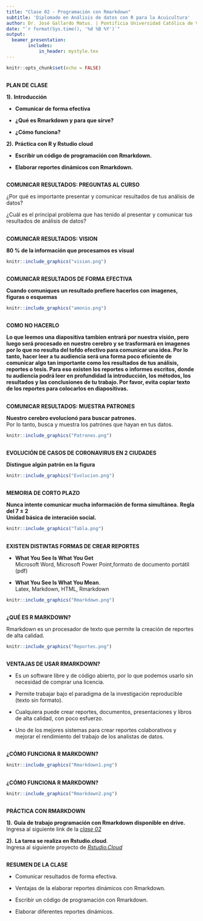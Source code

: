 ```yaml
---
title: "Clase 02 - Programación con Rmarkdown"
subtitle: 'Diplomado en Análisis de datos con R para la Acuicultura'
author: Dr. José Gallardo Matus. | Pontificia Universidad Católica de Valparaíso | <jose.gallardo@pucv.cl>    
date: "`r format(Sys.time(), '%d %B %Y')`"
output: 
  beamer_presentation:
        includes:
            in_header: mystyle.tex
---
```


```r
knitr::opts_chunk$set(echo = FALSE)
```

## 
<div class="centered">
<div class="black">
**PLAN DE CLASE**
</div>
</div>

<div class="black">
**1).** **Introducción**
</div>

- **Comunicar de forma efectiva**

- **¿Qué es Rmarkdown y para que sirve?**

- **¿Cómo funciona?**

<div class="black">
**2).** **Práctica con R y Rstudio cloud**
</div>

- **Escribir un código de programación con Rmarkdown.**

- **Elaborar reportes dinámicos con Rmarkdown.**


## 
<div class="centered">
<div class="black">

**COMUNICAR RESULTADOS: PREGUNTAS AL CURSO**

</div>
</div>

<div class="black">
¿Por qué es importante presentar y comunicar resultados de tus análisis de datos?

¿Cuál es el principal problema que has tenido al presentar y comunicar tus resultados de análisis de datos? 

</div>

## 
<div class="centered">
<div class="black">

**COMUNICAR RESULTADOS: VISION**

</div>
</div>

<div class="black">
**80 % de la información que procesamos es visual**  

```r
knitr::include_graphics("vision.png")
```

</div>

## 
<div class="centered">
<div class="black">

**COMUNICAR RESULTADOS DE FORMA EFECTIVA**

</div>
</div>

<div class="black">
**Cuando comuniques un resultado prefiere hacerlos con imagenes, figuras o esquemas**  

```r
knitr::include_graphics("amonio.png")
```

</div>


## 
<div class="centered">
<div class="black">

**COMO NO HACERLO**

</div>
</div>

<div class="black">
**Lo que leemos una diapositiva tambien entrará por nuestra visión, pero luego será procesado en nuestro cerebro y se trasformará en imagenes por lo que no resulta del tofdo efectivo para comunicar una idea. Por lo tanto, hacer leer a tu audiencia será una forma poco eficiente de comunicar algo tan importante como los resultados de tus análisis, reportes o tesis. Para eso existen los reportes o informes escritos, donde tu audiencia podrá leer en profundidad la introducción, los métodos, los resultados y las conclusiones de tu trabajo. Por favor, evita copiar texto de los reportes para colocarlos en diapositivas.**
</div>

## 
<div class="centered">
<div class="black">

**COMUNICAR RESULTADOS: MUESTRA PATRONES**

</div>
</div>

<div class="black">
**Nuestro cerebro evolucionó para buscar patrones.**  
Por lo tanto, busca y muestra los patrónes que hayan en tus datos.  

```r
knitr::include_graphics("Patrones.png")
```

</div>

## 
<div class="centered">
<div class="black">

**EVOLUCIÓN DE CASOS DE CORONAVIRUS EN 2 CIUDADES**  
</div>
</div>

<div class="black">
**Distingue algún patrón en la figura**  

```r
knitr::include_graphics("Evolucion.png")
```

</div>

## 
<div class="centered">
<div class="black">

**MEMORIA DE CORTO PLAZO**

</div>
</div>

<div class="black">
**Nunca intente comunicar mucha información de forma simultánea.** 
**Regla del $7 \pm 2$**  
**Unidad básica de interación social.**  
 

```r
knitr::include_graphics("Tabla.png")
```

</div>

## 
<div class="centered">
<div class="black">

**EXISTEN DISTINTAS FORMAS DE CREAR REPORTES**

</div>
</div>

<div class="black">

- **What You See Is What You Get**  
Microsoft Word, Microsoft Power Point,formato de documento portátil (pdf)

- **What You See Is What You Mean**.  
Latex, Markdown, HTML, Rmarkdown


```r
knitr::include_graphics("Rmarkdown.png")
```

</div>

## 
<div class="centered">
<div class="black">

**¿QUÉ ES R MARKDOWN?**

</div>
</div>

<div class="black">

Rmarkdown es un procesador de texto que permite la creación de reportes de alta calidad. 

```r
knitr::include_graphics("Reportes.png")
```

</div>

## 
<div class="centered">
<div class="black">

**VENTAJAS DE USAR RMARKDOWN?**

</div>
</div>

<div class="black">


- Es un software libre y de código abierto, por lo que podemos usarlo sin necesidad de comprar una licencia.

- Permite trabajar bajo el paradigma de la investigación reproducible (texto sin formato).

- Cualquiera puede crear reportes, documentos, presentaciones y libros de alta calidad, con poco esfuerzo.

- Uno de los mejores sistemas para crear reportes colaborativos y mejorar el rendimiento del trabajo de los analistas de datos. 

</div>

## 

**¿CÓMO FUNCIONA R MARKDOWN?**

</div>
</div>

<div class="centered">
<div class="black">

</div>
</div>
<div class="columns-1">
```r
knitr::include_graphics("Rmarkdown1.png")
```
</div>

## 

**¿CÓMO FUNCIONA R MARKDOWN?**

</div>
</div>

<div class="centered">
<div class="black">

</div>
</div>
<div class="columns-1">
```r
knitr::include_graphics("Rmarkdown2.png")
```
</div>


## 

<div class="centered">
<div class="black">

**PRÁCTICA CON RMARKDOWN**

</div>
</div>

<div class="black">
**1).** **Guía de trabajo programación con Rmarkdown disponible en drive.**   
Ingresa al siguiente link de la *[clase 02](https://drive.google.com/drive/folders/1m71xj_zuwMBMrX7vuOCx54FW8CA7kA3X?usp=sharing)*

**2).** **La tarea se realiza en Rstudio.cloud**.   
Ingresa al siguiente proyecto de *[Rstudio.Cloud](https://rstudio.cloud/spaces/175863/project/2974659)* 

</div>


## 

<div class="centered">
<div class="black">

**RESUMEN DE LA CLASE**

</div>
</div>

<div class="black">

- Comunicar resultados de forma efectiva.

- Ventajas de la elaborar reportes dinámicos con Rmarkdown.

- Escribir un código de programación con Rmarkdown.

- Elaborar diferentes reportes dinámicos.



</div>

